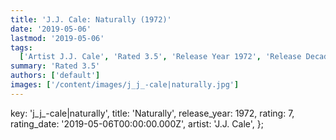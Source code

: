 ```yaml
---
title: 'J.J. Cale: Naturally (1972)'
date: '2019-05-06'
lastmod: '2019-05-06'
tags:
  ['Artist J.J. Cale', 'Rated 3.5', 'Release Year 1972', 'Release Decade 1970']
summary: 'Rated 3.5'
authors: ['default']
images: ['/content/images/j_j_-cale|naturally.jpg']
---
```


  key: 'j_j_-cale|naturally',
  title: 'Naturally',
  release_year: 1972,
  rating: 7,
  rating_date: '2019-05-06T00:00:00.000Z',
  artist: 'J.J. Cale',
};

<MusicRating data={data} />
